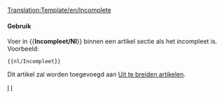 <noinclude>[[Translation:Template/en/Incomplete]]{{en/-}}</noinclude>{{ambox
| type  = content
| image = UnderConstructionOrange.png
| text  = <strong>Incompleet</strong><br>A.u.b. let op dat de informatie op deze pagina nog niet compleet is, omdat het nog in bewerking is.
}}<includeonly>{{{1|[[Category:nl/Uit te breiden artikelen]]}}}</includeonly><noinclude>

====Gebruik====
Voer in <nowiki>{{</nowiki>'''Incompleet/Nl'''<nowiki>}}</nowiki> binnen een artikel sectie als het incompleet is. Voorbeeld:
<pre>{{nl/Incompleet}}</pre>
Dit artikel zal worden toegevoegd aan [[Category/nl/Uit te breiden artikelen|Uit te breiden artikelen]].

[[Category:nl/Sjablonen|I]][[Category:nl/Berichtenbox|I]]</noinclude>